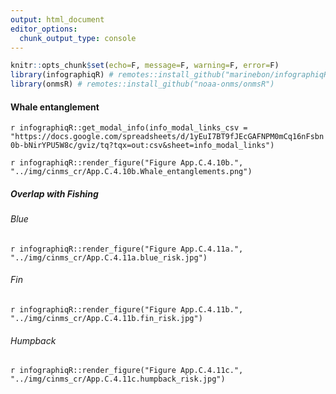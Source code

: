 ```yaml
---
output: html_document
editor_options: 
  chunk_output_type: console
---
```

```r
knitr::opts_chunk$set(echo=F, message=F, warning=F, error=F)
library(infographiqR) # remotes::install_github("marinebon/infographiqR") 
library(onmsR) # remotes::install_github("noaa-onms/onmsR")
```

#### Whale entanglement

`r infographiqR::get_modal_info(info_modal_links_csv = "https://docs.google.com/spreadsheets/d/1yEuI7BT9fJEcGAFNPM0mCq16nFsbn0b-bNirYPU5W8c/gviz/tq?tqx=out:csv&sheet=info_modal_links")`

`r infographiqR::render_figure("Figure App.C.4.10b.", "../img/cinms_cr/App.C.4.10b.Whale_entanglements.png")`

##### Overlap with Fishing {.tabset}

###### Blue

`r infographiqR::render_figure("Figure App.C.4.11a.", "../img/cinms_cr/App.C.4.11a.blue_risk.jpg")`

###### Fin

`r infographiqR::render_figure("Figure App.C.4.11b.", "../img/cinms_cr/App.C.4.11b.fin_risk.jpg")`

###### Humpback

`r infographiqR::render_figure("Figure App.C.4.11c.", "../img/cinms_cr/App.C.4.11c.humpback_risk.jpg")`

